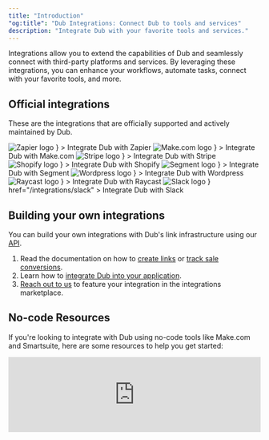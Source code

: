 ```yaml
---
title: "Introduction"
"og:title": "Dub Integrations: Connect Dub to tools and services"
description: "Integrate Dub with your favorite tools and services."
---
```


Integrations allow you to extend the capabilities of Dub and seamlessly connect with third-party platforms and services. By leveraging these integrations, you can enhance your workflows, automate tasks, connect with your favorite tools, and more.

## Official integrations

These are the integrations that are officially supported and actively maintained by Dub.

<CardGroup cols={2}>
  <Card
    title="Zapier"
    href="/integrations/zapier"
    icon={
      <div className="h-8 w-8">
        <img
          src="https://dubassets.com/integrations/clzlmz336000fjeqynwhfv8vo_S4yz4ak"
          alt="Zapier logo"
          className="h-full w-full rounded-full"
        />
      </div>
    }
  >
    Integrate Dub with Zapier
  </Card>
  <Card
    title="Make.com"
    href="/integrations/make"
    icon={
      <div className="h-8 w-8">
        <img
          src="https://dubassets.com/integrations/clzlmyxup0001jeqyaka3dvdd_GSp2tii"
          alt="Make.com logo"
          className="h-full w-full rounded-full"
        />
      </div>
    }
  >
    Integrate Dub with Make.com
  </Card>
  <Card
    title="Stripe"
    href="/integrations/stripe"
    icon={
      <div className="h-8 w-8">
        <img
          src="https://dubassets.com/integrations/clzra1ya60001wnj4a89zcg9h_jtyaGa7"
          alt="Stripe logo"
          className="h-full w-full rounded-full"
        />
      </div>
    }
  >
    Integrate Dub with Stripe
  </Card>
  <Card
    title="Shopify"
    href="/integrations/shopify"
    icon={
      <div className="h-8 w-8">
        <img
          src="https://dubassets.com/integrations/int_iWOtrZgmcyU6XDwKr4AYYqLN_jUmF77W"
          alt="Shopify logo"
          className="h-full w-full rounded-full"
        />
      </div>
    }
  >
    Integrate Dub with Shopify
  </Card>
  <Card
    title="Segment"
    href="/integrations/segment"
    icon={
      <div className="h-8 w-8">
        <img
          src="https://dubassets.com/integrations/int_zGnSElTzimbz20OWnXerPoKv_Noy3Xhk"
          alt="Segment logo"
          className="h-full w-full rounded-full"
        />
      </div>
    }
  >
    Integrate Dub with Segment
  </Card>
  <Card
    title="Wordpress"
    href="/integrations/wordpress"
    icon={
      <div className="h-8 w-8">
        <img
          src="https://dubassets.com/integrations/clzrjifgn0004tyvlu72oxcc2_GrLz146"
          alt="Wordpress logo"
          className="h-full w-full rounded-full"
        />
      </div>
    }
  >
    Integrate Dub with Wordpress
  </Card>
  <Card
    title="Raycast"
    href="/integrations/raycast"
    icon={
      <div className="h-8 w-8">
        <img
          src="https://dubassets.com/integrations/clzlmyzlx0005jeqy95pjrwbz_Yg767eU"
          alt="Raycast logo"
          className="h-full w-full rounded-full"
        />
      </div>
    }
  >
    Integrate Dub with Raycast
  </Card>
  <Card
    title="Slack"
    icon={
      <div className="h-8 w-8">
        <img
          src="https://dubassets.com/integrations/clzu59rx9000110bm5fnlzwuj_GigJCRt"
          alt="Slack logo"
          className="h-full w-full rounded-full"
        />
      </div>
    }
    href="/integrations/slack"
  >
    Integrate Dub with Slack
  </Card>
</CardGroup>

## Building your own integrations

You can build your own integrations with Dub's link infrastructure using our [API](/api-reference/introduction).

1. Read the documentation on how to [create links](/api-reference/endpoint/create-a-new-link) or [track sale conversions](/api-reference/endpoint/track-sale).
2. Learn how to [integrate Dub into your application](/integrations/quickstart).
3. [Reach out to us](mailto:support@dub.co?subject=New%20Dub.co%20Integration) to feature your integration in the integrations marketplace.

## No-code Resources

If you're looking to integrate with Dub using no-code tools like Make.com and Smartsuite, here are some resources to help you get started:

<iframe
  width="100%"
  className="aspect-video"
  src="https://www.youtube.com/embed/KQU3qqhuj3Q"
  title="YouTube video player"
  frameborder="0"
  allow="accelerometer; autoplay; clipboard-write; encrypted-media; gyroscope; picture-in-picture; web-share"
  referrerpolicy="strict-origin-when-cross-origin"
  allowfullscreen
/>
